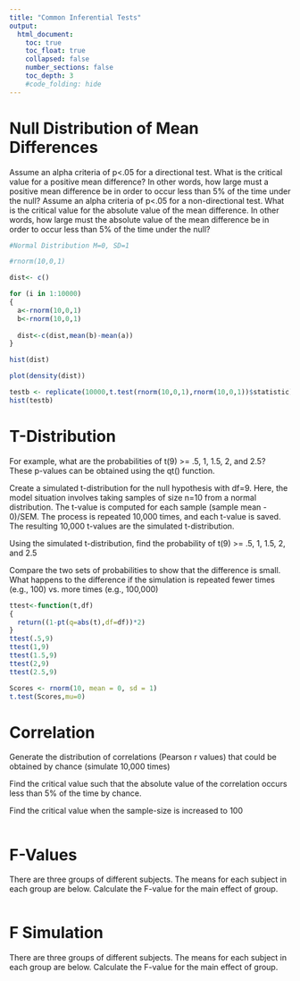```yaml
---
title: "Common Inferential Tests"
output:
  html_document:
    toc: true
    toc_float: true
    collapsed: false
    number_sections: false
    toc_depth: 3
    #code_folding: hide
---
```


# Null Distribution of Mean Differences

Assume an alpha criteria of p<.05 for a directional test. What is the critical value for a positive mean difference? In other words, how large must a positive mean difference be in order to occur less than 5% of the time under the null?
Assume an alpha criteria of p<.05 for a non-directional test. What is the critical value for the absolute value of the mean difference. In other words, how large must the absolute value of the mean difference be in order to occur less than 5% of the time under the null?

```r
#Normal Distribution M=0, SD=1

#rnorm(10,0,1)

dist<- c()

for (i in 1:10000)
{
  a<-rnorm(10,0,1)
  b<-rnorm(10,0,1)
  
  dist<-c(dist,mean(b)-mean(a))
}

hist(dist)

plot(density(dist))

```

```r
testb <- replicate(10000,t.test(rnorm(10,0,1),rnorm(10,0,1))$statistic)
hist(testb)

```

# T-Distribution

For example, what are the probabilities of t(9) >= .5, 1, 1.5, 2, and 2.5? These p-values can be obtained using the qt() function.

Create a simulated t-distribution for the null hypothesis with df=9. Here, the model situation involves taking samples of size n=10 from a normal distribution. The t-value is computed for each sample (sample mean - 0)/SEM. The process is repeated 10,000 times, and each t-value is saved. The resulting 10,000 t-values are the simulated t-distribution.

Using the simulated t-distribution, find the probability of t(9) >= .5, 1, 1.5, 2, and 2.5

Compare the two sets of probabilities to show that the difference is small. What happens to the difference if the simulation is repeated fewer times (e.g., 100) vs. more times (e.g., 100,000)

```r
ttest<-function(t,df)
{
  return((1-pt(q=abs(t),df=df))*2)
}
ttest(.5,9)
ttest(1,9)
ttest(1.5,9)
ttest(2,9)
ttest(2.5,9)

```

```r
Scores <- rnorm(10, mean = 0, sd = 1)
t.test(Scores,mu=0)
```

# Correlation

Generate the distribution of correlations (Pearson r values) that could be obtained by chance (simulate 10,000 times)

Find the critical value such that the absolute value of the correlation occurs less than 5% of the time by chance.

Find the critical value when the sample-size is increased to 100
```r

```

# F-Values

There are three groups of different subjects. The means for each subject in each group are below. Calculate the F-value for the main effect of group.

```r

```

# F Simulation

There are three groups of different subjects. The means for each subject in each group are below. Calculate the F-value for the main effect of group.